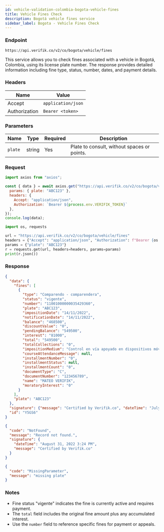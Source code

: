 ```yaml
---
id: vehicle-validation-colombia-bogota-vehicle-fines
title: Vehicle Fines Check
description: Bogotá vehicle fines service
sidebar_label: Bogota - Vehicle Fines Check
---
```



### Endpoint

```
https://api.verifik.co/v2/co/bogota/vehicle/fines
```

This service allows you to check fines associated with a vehicle in Bogotá, Colombia, using its license plate number. The response provides detailed information including fine type, status, number, dates, and payment details.

### Headers

| Name | Value |
| --- | --- |
| Accept | `application/json` |
| Authorization | `Bearer <token>` |

### Parameters

| Name | Type | Required | Description |
| --- | --- | --- | --- |
| `plate` | string | Yes | Plate to consult, without spaces or points. |

### Request

<Tabs>
  <TabItem value="node" label="Node.js">

```javascript
import axios from "axios";

const { data } = await axios.get("https://api.verifik.co/v2/co/bogota/vehicle/fines", {
  params: { plate: "ABC123" },
  headers: { 
    Accept: "application/json", 
    Authorization: `Bearer ${process.env.VERIFIK_TOKEN}` 
  },
});
console.log(data);
```

  </TabItem>
  <TabItem value="python" label="Python">

```python
import os, requests

url = "https://api.verifik.co/v2/co/bogota/vehicle/fines"
headers = {"Accept": "application/json", "Authorization": f"Bearer {os.getenv('VERIFIK_TOKEN')}"}
params = {"plate": "ABC123"}
r = requests.get(url, headers=headers, params=params)
print(r.json())
```

  </TabItem>
</Tabs>

### Response

<Tabs>
  <TabItem value="200" label="200">

```json
{
  "data": {
    "fines": [
      {
        "type": "Comparendo - comparendera",
        "status": "vigente",
        "number": "11001000000035429360",
        "plate": "ABC123",
        "impositionDate": "14/11/2022",
        "notificationDate": "14/11/2022",
        "balance": "468500",
        "discountValue": "0",
        "pendingBalance": "549500",
        "interest": "81000",
        "total": "549500",
        "totalCollections": "0",
        "impositionMedium": "Control en vía apoyado en dispositivos móviles",
        "courseAttendanceMessage": null,
        "installmentNumber": "0",
        "installmentStatus": null,
        "installmentCount": "0",
        "documentType": "C",
        "documentNumber": "123456789",
        "name": "MATEO VERIFIK",
        "moratoryInterest": "0"
      }
    ],
    "plate": "ABC123"
  },
  "signature": {"message": "Certified by Verifik.co", "dateTime": "July 3, 2024 4:03 PM"},
  "id": "Y5GS6"
}
```

  </TabItem>
  <TabItem value="404" label="404">

```json
{
  "code": "NotFound",
  "message": "Record not found.",
  "signature": {
    "dateTime": "August 31, 2022 3:24 PM",
    "message": "Certified by Verifik.co"
  }
}
```

  </TabItem>
  <TabItem value="409" label="409">

```json
{
  "code": "MissingParameter",
  "message": "missing plate"
}
```

  </TabItem>
</Tabs>

### Notes

- Fine status "vigente" indicates the fine is currently active and requires payment.
- The `total` field includes the original fine amount plus any accumulated interest.
- Use the `number` field to reference specific fines for payment or appeals.